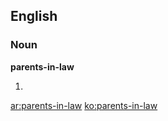 ==English==

===Noun===
'''parents-in-law'''

# {{plural of|[[parent-in-law]]}}

[[ar:parents-in-law]]
[[ko:parents-in-law]]